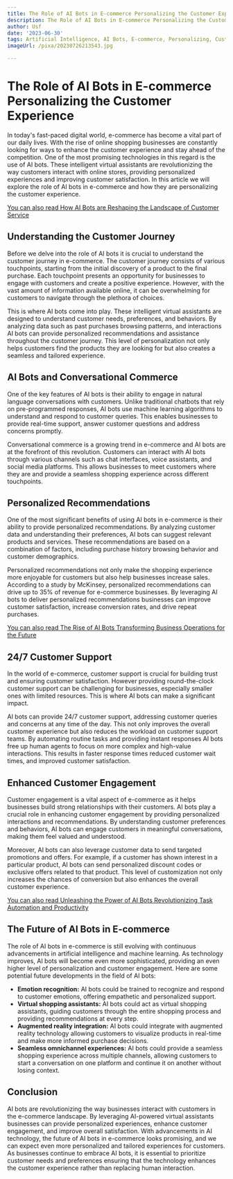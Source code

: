 ```yaml
---
title: The Role of AI Bots in E-commerce Personalizing the Customer Experience
description: The Role of AI Bots in E-commerce Personalizing the Customer Experience
author: Usf
date: '2023-06-30'
tags: Artificial Intelligence, AI Bots, E-commerce, Personalizing, Customer Experience
imageUrl: /pixa/20230726213543.jpg

---
```

# The Role of AI Bots in E-commerce Personalizing the Customer Experience

In today's fast-paced digital world,  e-commerce has become a vital part of our daily lives. With the rise of online shopping businesses  are constantly looking for ways to enhance the customer  experience and stay ahead of  the competition. One of the most promising technologies in this regard is the  use of AI bots. These intelligent virtual assistants are revolutionizing the way customers interact  with online  stores, providing personalized  experiences and improving customer satisfaction. In  this article we will explore the role of AI bots in e-commerce and  how they are  personalizing the customer  experience.

[You can also read How  AI Bots are Reshaping the Landscape of Customer Service](How%20AI%20Bots%20are%20Reshaping%20the%20Landscape%20of%20Customer%20Service)


## Understanding the  Customer Journey

Before we  delve into the role of AI bots it is crucial  to  understand the customer  journey in e-commerce. The customer journey consists of various touchpoints, starting from the  initial discovery of a product to  the final purchase. Each touchpoint presents an opportunity for businesses to engage with customers and create  a positive experience. However, with the vast amount of information available online, it can be overwhelming for customers to navigate through the plethora of choices.

This is where AI bots come into play. These intelligent virtual assistants are designed to understand customer needs, preferences, and behaviors. By  analyzing data such as past purchases browsing patterns, and interactions AI bots  can provide personalized recommendations  and assistance throughout the customer journey. This level of personalization not only helps customers find the products they  are looking for but also creates a seamless and tailored experience.

## AI Bots and Conversational Commerce

One of the key features  of AI bots is their ability to engage in  natural language  conversations with customers. Unlike  traditional chatbots that rely on pre-programmed responses, AI bots use machine learning algorithms to understand and respond to  customer queries. This enables businesses to provide real-time support, answer customer questions and address  concerns  promptly.

Conversational commerce is a growing trend in e-commerce and AI  bots are at the forefront of this revolution. Customers can interact with AI bots through various channels such as chat interfaces, voice assistants, and social  media platforms. This allows businesses  to meet customers where they are  and provide a seamless shopping experience across different touchpoints.

## Personalized Recommendations

One of  the most  significant benefits of using  AI bots in e-commerce is their ability to provide personalized recommendations. By analyzing customer data and  understanding their  preferences,  AI  bots can suggest relevant  products and services. These recommendations are based on a combination of factors, including purchase history browsing behavior and customer demographics.

Personalized recommendations  not only make the shopping experience more enjoyable for customers but also help businesses increase sales. According to a study by McKinsey, personalized recommendations can drive up to 35% of revenue for e-commerce businesses. By leveraging AI  bots  to deliver personalized recommendations businesses can improve customer satisfaction, increase conversion rates, and drive repeat purchases.

[You  can also read The  Rise  of AI  Bots  Transforming Business Operations  for the Future](The%20Rise%20of%20AI%20Bots%20Transforming%20Business%20Operations%20for%20the%20Future)


##  24/7 Customer Support

In the world of  e-commerce,  customer support is crucial for  building trust and  ensuring customer satisfaction. However providing round-the-clock customer support can be challenging for businesses, especially smaller ones  with limited resources. This is where AI  bots can make a significant impact.

AI bots can  provide 24/7  customer support, addressing customer queries  and concerns at any time of the  day.  This not only improves  the overall customer experience but also reduces the workload on customer support teams. By automating routine tasks and providing instant responses AI bots  free up human agents to focus on  more complex and high-value interactions. This results in faster response times reduced customer wait times, and improved customer satisfaction.

## Enhanced Customer Engagement

Customer engagement is a vital aspect of e-commerce as it helps businesses build  strong relationships with their customers. AI bots play  a crucial role in enhancing  customer engagement by providing  personalized interactions and recommendations. By understanding customer preferences and behaviors, AI bots can engage customers in meaningful conversations, making them feel valued and understood.

Moreover,  AI bots can also leverage customer data to send targeted promotions and offers. For  example, if a customer has shown interest in  a particular  product,  AI bots can send personalized discount codes or exclusive offers related to that product. This level of customization not only increases the chances of conversion but also enhances the overall customer experience.

[You can also read Unleashing  the Power of AI Bots Revolutionizing Task Automation and  Productivity](Unleashing%20the%20Power%20of%20AI%20Bots%20Revolutionizing%20Task%20Automation%20and%20Productivity)


## The Future of AI Bots in E-commerce

The  role of AI bots in e-commerce is still evolving with continuous  advancements in artificial intelligence and machine learning. As technology improves, AI bots will become even more sophisticated, providing  an even higher level of personalization and customer engagement. Here are some potential future developments in the field of AI bots:

- **Emotion recognition:** AI bots could  be trained to recognize and respond  to customer emotions, offering  empathetic and personalized support.
- **Virtual shopping assistants:** AI bots could act as virtual shopping  assistants, guiding customers through the entire shopping process and providing recommendations at every step.
- **Augmented reality integration:** AI bots could integrate with augmented  reality technology allowing customers to  visualize products in real-time and make more informed purchase decisions.
- **Seamless omnichannel experiences:** AI bots could provide a seamless  shopping experience across multiple channels, allowing customers to start a conversation on one platform and continue it on another without losing context.

## Conclusion

AI bots are revolutionizing  the way  businesses  interact with customers in the e-commerce landscape. By leveraging AI-powered virtual assistants businesses can provide personalized experiences, enhance customer engagement, and improve overall satisfaction. With  advancements in AI technology, the future of AI bots in  e-commerce looks promising, and we can  expect even more personalized and  tailored experiences for customers. As businesses continue to embrace AI bots, it is essential to prioritize customer needs and preferences ensuring that the technology  enhances the customer experience rather than replacing human interaction.